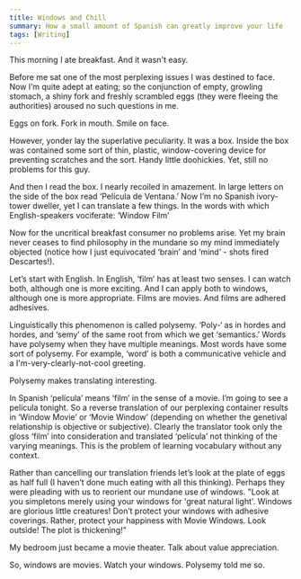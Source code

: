 ```yaml
---
title: Windows and Chill
summary: How a small amount of Spanish can greatly improve your life
tags: [Writing]
---
```


This morning I ate breakfast. And it wasn't easy.

Before me sat one of the most perplexing issues I was destined to face. Now I’m quite adept at eating; so the conjunction of empty,
growling stomach, a shiny fork and freshly scrambled eggs (they were fleeing the authorities) aroused no such questions in me.

Eggs on fork. Fork in mouth. Smile on face.

However, yonder lay the superlative peculiarity. It was a box. Inside the box was contained some sort of thin, plastic, window-covering
device for preventing scratches and the sort. Handy little doohickies. Yet, still no problems for this guy.

And then I read the box. I nearly recoiled in amazement. In large letters on the side of the box read ‘Película de Ventana.’ Now I’m
no Spanish ivory-tower dweller, yet I can translate a few things. In the words with which English-speakers vociferate: ‘Window Film’

Now for the uncritical breakfast consumer no problems arise. Yet my brain never ceases to find philosophy in the mundane so my mind
immediately objected (notice how I just equivocated ‘brain’ and ‘mind’ - shots fired Descartes!).

Let’s start with English. In English, ‘film’ has at least two senses. I can watch both, although one is more exciting. And I can apply
both to windows, although one is more appropriate. Films are movies. And films are adhered adhesives.

Linguistically this phenomenon is called polysemy. ‘Poly-‘ as in hordes and hordes, and ‘semy’ of the same root from which we get ‘semantics.’
Words have polysemy when they have multiple meanings. Most words have some sort of polysemy. For example, ‘word’ is both a communicative
vehicle and a I'm-very-clearly-not-cool greeting.

Polysemy makes translating interesting.

In Spanish ‘película’ means ‘film’ in the sense of a movie. I’m going to see a película tonight. So a reverse translation of our perplexing
container results in ‘Window Movie’ or ‘Movie Window’ (depending on whether the genetival relationship is objective or subjective). Clearly
the translator took only the gloss ‘film’ into consideration and translated ‘película’ not thinking of the varying meanings. This is the
problem of learning vocabulary without any context.

Rather than cancelling our translation friends let’s look at the plate of eggs as half full (I haven’t done much eating with all this thinking).
Perhaps they were pleading with us to reorient our mundane use of windows. "Look at you simpletons merely using your windows for 'great natural
light'. Windows are glorious little creatures! Don’t protect your windows with adhesive coverings. Rather, protect your happiness with Movie
Windows. Look outside! The plot is thickening!"

My bedroom just became a movie theater. Talk about value appreciation.

So, windows are movies. Watch your windows. Polysemy told me so.
